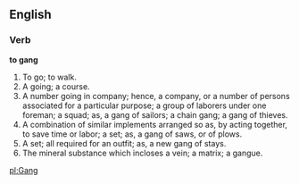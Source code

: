 ==English==

===Verb===

'''to gang'''

#To go; to walk.
#A going; a course.
#A number going in company; hence, a company, or a number of persons associated for a particular purpose; a group of laborers under one foreman; a squad; as, a gang of sailors; a chain gang; a gang of thieves.
#A combination of similar implements arranged so as, by acting together, to save time or labor; a set; as, a gang of saws, or of plows.
#A set; all required for an outfit; as, a new gang of stays.
#The mineral substance which incloses a vein; a matrix; a gangue.

[[pl:Gang]]